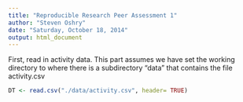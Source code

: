 ```yaml
---
title: "Reproducible Research Peer Assessment 1"
author: "Steven Oshry"
date: "Saturday, October 18, 2014"
output: html_document
---
```

First, read in activity data.  This part assumes we have set the working directory 
to where there is a subdirectory "data" that contains the file
activity.csv


```r
DT <- read.csv("./data/activity.csv", header= TRUE)

```

